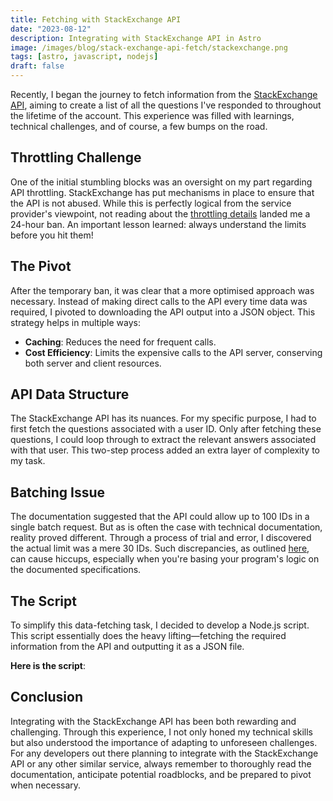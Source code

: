 ```yaml
---
title: Fetching with StackExchange API
date: "2023-08-12"
description: Integrating with StackExchange API in Astro
image: /images/blog/stack-exchange-api-fetch/stackexchange.png
tags: [astro, javascript, nodejs]
draft: false
---
```


Recently, I began the journey to fetch information from the [StackExchange API](https://api.stackexchange.com/), aiming to create a list of all the questions I've responded to throughout the lifetime of the account. This experience was filled with learnings, technical challenges, and of course, a few bumps on the road.

## Throttling Challenge

One of the initial stumbling blocks was an oversight on my part regarding API throttling. StackExchange has put mechanisms in place to ensure that the API is not abused. While this is perfectly logical from the service provider's viewpoint, not reading about the [throttling details](https://api.stackexchange.com/docs/throttle) landed me a 24-hour ban. An important lesson learned: always understand the limits before you hit them!

## The Pivot

After the temporary ban, it was clear that a more optimised approach was necessary. Instead of making direct calls to the API every time data was required, I pivoted to downloading the API output into a JSON object. This strategy helps in multiple ways:

- **Caching**: Reduces the need for frequent calls.
- **Cost Efficiency**: Limits the expensive calls to the API server, conserving both server and client resources.

## API Data Structure

The StackExchange API has its nuances. For my specific purpose, I had to first fetch the questions associated with a user ID. Only after fetching these questions, I could loop through to extract the relevant answers associated with that user. This two-step process added an extra layer of complexity to my task.

## Batching Issue

The documentation suggested that the API could allow up to 100 IDs in a single batch request. But as is often the case with technical documentation, reality proved different. Through a process of trial and error, I discovered the actual limit was a mere 30 IDs. Such discrepancies, as outlined [here](https://api.stackexchange.com/docs/vectors), can cause hiccups, especially when you're basing your program's logic on the documented specifications.

## The Script

To simplify this data-fetching task, I decided to develop a Node.js script. This script essentially does the heavy lifting—fetching the required information from the API and outputting it as a JSON file.

**Here is the script**:

<code data-gist-id="b9f7cad21d912fef91e3119a58a692a8"></code>

## Conclusion

Integrating with the StackExchange API has been both rewarding and challenging. Through this experience, I not only honed my technical skills but also understood the importance of adapting to unforeseen challenges. For any developers out there planning to integrate with the StackExchange API or any other similar service, always remember to thoroughly read the documentation, anticipate potential roadblocks, and be prepared to pivot when necessary.

